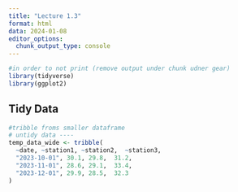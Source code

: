 ```yaml
---
title: "Lecture 1.3"
format: html
data: 2024-01-08
editor_options: 
  chunk_output_type: console
---
```



```r
#in order to not print (remove output under chunk udner gear)
library(tidyverse)
library(ggplot2)
```

## Tidy Data
```r
#tribble froms smaller dataframe 
# untidy data ----
temp_data_wide <- tribble(
  ~date, ~station1, ~station2,  ~station3,
  "2023-10-01", 30.1, 29.8,  31.2,
  "2023-11-01", 28.6, 29.1,  33.4,
  "2023-12-01", 29.9, 28.5,  32.3
)

```


```r

```


